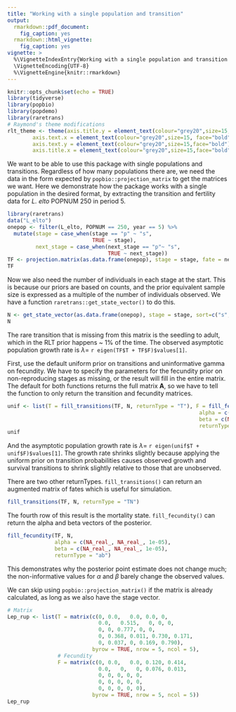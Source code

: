 ```yaml
---
title: "Working with a single population and transition"
output:
  rmarkdown::pdf_document:
    fig_caption: yes
  rmarkdown::html_vignette:
    fig_caption: yes
vignette: >
  %\VignetteIndexEntry{Working with a single population and transition period}
  \VignetteEncoding{UTF-8}
  %\VignetteEngine{knitr::rmarkdown}
---
```


```r
knitr::opts_chunk$set(echo = TRUE)
library(tidyverse)
library(popbio)
library(popdemo)
library(raretrans)
# Raymond's theme modifications
rlt_theme <- theme(axis.title.y = element_text(colour="grey20",size=15,face="bold"),
        axis.text.x = element_text(colour="grey20",size=15, face="bold"),
        axis.text.y = element_text(colour="grey20",size=15,face="bold"),  
        axis.title.x = element_text(colour="grey20",size=15,face="bold"))

```

We want to be able to use this package with single populations and transitions. Regardless of how many populations there are, we need the data in the form expected by `popbio::projection_matrix` to get the matrices we want. Here we demonstrate how the package works with a single population in the desired format, by extracting the transition and fertility data for *L. elto* POPNUM 250 in period 5.

```r
library(raretrans)
data("L_elto")
onepop <- filter(L_elto, POPNUM == 250, year == 5) %>% 
  mutate(stage = case_when(stage == "p" ~ "s",
                           TRUE ~ stage),
         next_stage = case_when(next_stage == "p"~ "s",
                                TRUE ~ next_stage))
TF <- projection.matrix(as.data.frame(onepop), stage = stage, fate = next_stage, fertility="fertility", sort=c("s","j","a"), TF = TRUE)
TF
```

Now we also need the number of individuals in each stage at the start. This is because our priors are based on counts, and the prior equivalent sample size is expressed as a multiple of the number of individuals observed. We have a function `raretrans::get_state_vector()` to do this.

```r
N <- get_state_vector(as.data.frame(onepop), stage = stage, sort=c("s","j","a"))
N
```

The rare transition that is missing from this matrix is the seedling to adult, which in the RLT prior happens ~ 1% of the time. The observed asymptotic population growth rate is $\lambda =$ `r eigen(TF$T + TF$F)$values[1]`.

First, use the default uniform prior on transitions and uninformative gamma on fecundity. We have to specify the parameters for the fecundity prior on non-reproducing stages as missing, or the result will fill in the entire matrix. The default for both functions returns the full matrix **A**, so we have to tell the function to only return the transition and fecundity matrices. 

```r
unif <- list(T = fill_transitions(TF, N, returnType = "T"), F = fill_fecundity(TF, N, 
                                                             alpha = c(NA_real_, NA_real_, 1e-05),
                                                             beta = c(NA_real_, NA_real_, 1e-05),
                                                             returnType = "F"))
unif
```

And the asymptotic population growth rate is $\lambda =$ `r eigen(unif$T + unif$F)$values[1]`. The growth rate shrinks slightly because applying the uniform prior on transition probabilities causes observed growth and survival transitions to shrink slightly relative to those that are unobserved. 

There are two other returnTypes. `fill_transitions()` can return an augmented matrix of fates which is useful for simulation.

```r
fill_transitions(TF, N, returnType = "TN")
```

The fourth row of this result is the mortality state. `fill_fecundity()` can return the alpha and beta vectors of the posterior.

```r
fill_fecundity(TF, N, 
               alpha = c(NA_real_, NA_real_, 1e-05),
               beta = c(NA_real_, NA_real_, 1e-05),
               returnType = "ab")
```

This demonstrates why the posterior point estimate does not change much; the non-informative values for $\alpha$ and $\beta$ barely change the observed values. 

We can skip using `popbio::projection_matrix()` if the matrix is already calculated, as long as we also have the stage vector. 

```r
# Matrix
Lep_rup <- list(T = matrix(c(0, 0.0,   0.0, 0.0, 0,
                             0.0,   0.515,   0, 0, 0,
                             0, 0, 0.777, 0, 0,
                             0, 0.368, 0.011, 0.730, 0.171,
                             0, 0.037, 0, 0.169, 0.790), 
                           byrow = TRUE, nrow = 5, ncol = 5),
                # Fecundity
                F = matrix(c(0, 0.0,   0.0, 0.120, 0.414,
                             0.0,   0,   0, 0.076, 0.013,
                             0, 0, 0, 0, 0,
                             0, 0, 0, 0, 0,
                             0, 0, 0, 0, 0), 
                           byrow = TRUE, nrow = 5, ncol = 5))
Lep_rup
```




